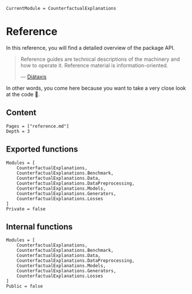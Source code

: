 ```@meta
CurrentModule = CounterfactualExplanations 
```

# Reference
In this reference, you will find a detailed overview of the package API.

> Reference guides are technical descriptions of the machinery and how to operate it. Reference material is information-oriented.
>
> --- [Diátaxis](https://diataxis.fr/reference/)

In other words, you come here because you want to take a very close look at the code 🧐.

## Content

```@contents
Pages = ["reference.md"]
Depth = 3
```

## Exported functions

```@autodocs
Modules = [
    CounterfactualExplanations, 
    CounterfactualExplanations.Benchmark,
    CounterfactualExplanations.Data,
    CounterfactualExplanations.DataPreprocessing,
    CounterfactualExplanations.Models, 
    CounterfactualExplanations.Generators, 
    CounterfactualExplanations.Losses
]
Private = false
```

## Internal functions

```@autodocs
Modules = [
    CounterfactualExplanations, 
    CounterfactualExplanations.Benchmark,
    CounterfactualExplanations.Data,
    CounterfactualExplanations.DataPreprocessing,
    CounterfactualExplanations.Models, 
    CounterfactualExplanations.Generators, 
    CounterfactualExplanations.Losses
]
Public = false
```